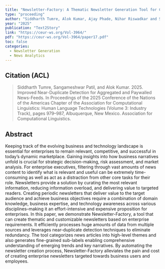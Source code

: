 ```yaml
---
title: "Newsletter-Factory: A Thematic Newsletter Generation Tool for Curating Business Insights"
type: "proceeding"
author: "Siddharth Tumre, Alok Kumar, Ajay Phade, Nihar Riswadkar and Sangameshwar Patil"
year: "2025"
publication: "Text2Story"
link: "https://ceur-ws.org/Vol-3964/"
pdf: "https://ceur-ws.org/Vol-3964/paper17.pdf"
toc: false
categories:
  - Newsletter Generation
  - News Analytics
---
```


## Citation (ACL)

> Siddharth Tumre, Sangameshwar Patil, and Alok Kumar. 2025. Improved Near-Duplicate Detection for Aggregated and Paywalled News-Feeds. In Proceedings of the 2025 Conference of the Nations of the Americas Chapter of the Association for Computational Linguistics: Human Language Technologies (Volume 3: Industry Track), pages 979–987, Albuquerque, New Mexico. Association for Computational Linguistics.


## Abstract

Keeping track of the evolving business and technology landscape is essential for enterprises to remain relevant, competitive, and successful in today’s dynamic marketplace. Gaining insights into how business narratives unfold is crucial for strategic decision-making, risk assessment, and market analysis. For enterprise executives, filtering through vast amounts of news content to identify what is relevant and useful can be extremely time-consuming as well as act as a distraction from other core tasks for their role. Newsletters provide a solution by curating the most relevant information, reducing information overload, and delivering value to targeted readers. Creating periodic newsletters that deliver value to the target audience and achieve business objectives require a combination of domain knowledge, business expertise, and technology awareness across various disciplines–making it an effort-intensive and expensive proposition for enterprises. In this paper, we demonstrate Newsletter-Factory, a tool that can create thematic and customizable newsletters based on enterprise requirements. It efficiently processes huge amounts of data from multiple sources and leverages near-duplicate detection techniques to eliminate redundancy. The tool categorizes news articles into high-level themes and also generates fine-grained sub-labels enabling comprehensive understanding of emerging trends and key narratives. By automating the newsletter creation process, Newsletter-Factory alleviates the pain and cost of creating enterprise newsletters targeted towards business users and employees.